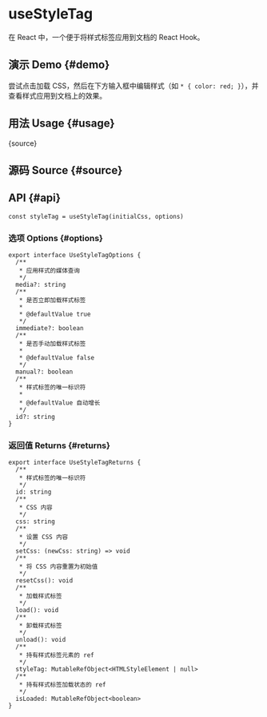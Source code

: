 # useStyleTag


<HooksType category="Element" />

在 React 中，一个便于将样式标签应用到文档的 React Hook。

## 演示 Demo \{#demo}

尝试点击加载 CSS，然后在下方输入框中编辑样式（如 `* { color: red; }`），并查看样式应用到文档上的效果。


<App />

## 用法 Usage \{#usage}


<RawCode>{source}</RawCode>

## 源码 Source \{#source}


<Source />

## API \{#api}

```tsx
const styleTag = useStyleTag(initialCss, options)
```

### 选项 Options \{#options}

```tsx
export interface UseStyleTagOptions {
  /**
   * 应用样式的媒体查询
   */
  media?: string
  /**
   * 是否立即加载样式标签
   *
   * @defaultValue true
   */
  immediate?: boolean
  /**
   * 是否手动加载样式标签
   *
   * @defaultValue false
   */
  manual?: boolean
  /**
   * 样式标签的唯一标识符
   *
   * @defaultValue 自动增长
   */
  id?: string
}
```

### 返回值 Returns \{#returns}

```tsx
export interface UseStyleTagReturns {
  /**
   * 样式标签的唯一标识符
   */
  id: string
  /**
   * CSS 内容
   */
  css: string
  /**
   * 设置 CSS 内容
   */
  setCss: (newCss: string) => void
  /**
   * 将 CSS 内容重置为初始值
   */
  resetCss(): void
  /**
   * 加载样式标签
   */
  load(): void
  /**
   * 卸载样式标签
   */
  unload(): void
  /**
   * 持有样式标签元素的 ref
   */
  styleTag: MutableRefObject<HTMLStyleElement | null>
  /**
   * 持有样式标签加载状态的 ref
   */
  isLoaded: MutableRefObject<boolean>
}
```
